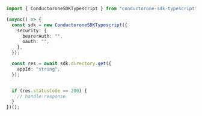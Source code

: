 ```typescript Get.ts
import { ConductoroneSDKTypescript } from "conductorone-sdk-typescript";

(async() => {
  const sdk = new ConductoroneSDKTypescript({
    security: {
      bearerAuth: "",
      oauth: "",
    },
  });

  const res = await sdk.directory.get({
    appId: "string",
  });


  if (res.statusCode == 200) {
    // handle response
  }
})();
```

